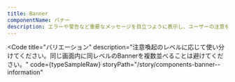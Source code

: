 ```yaml
---
title: Banner
componentName: バナー
description: エラーや警告など重要なメッセージを目立つように表示し、ユーザーの注意を喚起するコンポーネントです。
---
```



<Code
  title="バリエーション"
  description="注意喚起のレベルに応じて使い分けてください。同じ画面内に同レベルのBannerを複数並べることは避けてください。"
  code={typeSampleRaw}
  storyPath="/story/components-banner--information"
>
  <TypeSample client:load />
</Code>
